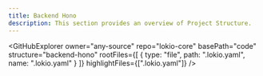 ```yaml
---
title: Backend Hono
description: This section provides an overview of Project Structure.
---
```


<GitHubExplorer 
    owner="any-source" 
    repo="lokio-core"
    basePath="code"
    structure="backend-hono"
    rootFiles={[
        {
            type: "file",
            path: ".lokio.yaml",
            name: ".lokio.yaml"
        }
    ]}
    highlightFiles={[".lokio.yaml"]}
/>
